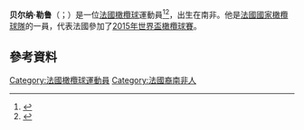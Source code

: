 {{blpsources|time=2015-11-21T16:39:24+00:00}}
{{expand|time=2015-11-21T16:39:24+00:00}}
'''贝尔纳·勒鲁'''（{{lang-fr|Bernard Le Roux}}；{{bd|1989年|6月4日}}）是一位[[法國|法國]][[橄欖球|橄欖球]]運動員<ref>{{cite web|title=Bernard Le Roux Profile|url=http://www.itsrugby.fr/joueur-16765.html|publisher=Itsrugby.fr|accessdate=15 November 2012|archive-date=2018-02-16|archive-url=https://web.archive.org/web/20180216204717/http://www.itsrugby.fr/joueur-16765.html|dead-url=no}}</ref><ref>{{cite news|last1=Gray|first1=Wynne|title=Rugby: French recruit learning by the numbers|url=http://www.nzherald.co.nz/sport/news/article.cfm?c_id=4&objectid=10888412|accessdate=17 October 2015|publisher=New Zealand Herald|date=5 June 2013|archive-date=2016-03-11|archive-url=https://web.archive.org/web/20160311065532/http://www.nzherald.co.nz/sport/news/article.cfm?c_id=4&objectid=10888412|dead-url=no}}</ref>，出生在南非。他是[[法國國家橄欖球隊|法國國家橄欖球隊]]的一員，代表法國參加了[[2015年世界盃橄欖球賽|2015年世界盃橄欖球賽]]。

==參考資料==
{{Reflist}}
[[Category:法國橄欖球運動員|Category:法國橄欖球運動員]]
[[Category:法國裔南非人|Category:法國裔南非人]]